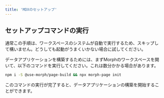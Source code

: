 ```yaml
---
title: 'MDXのセットアップ'
---
```


## セットアップコマンドの実行

<Warning>通常この手順は、ワークスペースのシステムが自動で実行するため、スキップして構いません。どうしても起動がうまくいかない場合に試してください。</Warning>

データアプリケーションを構築するためには、まずMorphのワークスペースを開いて、以下のコマンドを実行してください。これは数分かかる場合があります。

```bash
npm i -S @use-morph/page-build && npx morph-page init
```

このコマンドの実行が完了すると、データアプリケーションの構築を開始することができます。